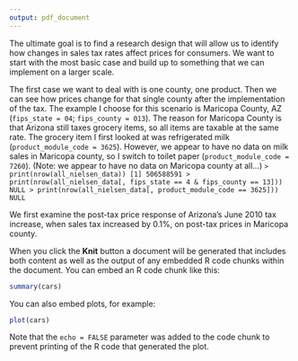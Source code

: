 ```yaml
---
output: pdf_document
---
```


The ultimate goal is to find a research design that will allow us to identify how changes in sales tax rates affect prices for consumers. We want to start with the most basic case and build up to something that we can implement on a larger scale.

The first case we want to deal with is one county, one product. Then we can see how prices change for that single county
after the implementation of the tax. The example I choose for this scenario is Maricopa County, AZ (`fips_state = 04`; `fips_county = 013`). The reason for Maricopa County is that Arizona still taxes grocery items, so all items are taxable at the same rate. The grocery item I first looked at was refrigerated milk (`product_module_code = 3625`). However, we appear to have no data on milk sales in
Maricopa county, so I switch to toilet paper (`product_module_code = 7260`). (Note: we appear to have no data on Maricopa county at all...)
`
> print(nrow(all_nielsen_data))
[1] 506588591
> print(nrow(all_nielsen_data[, fips_state == 4 & fips_county == 13]))
NULL
> print(nrow(all_nielsen_data[, product_module_code == 3625]))
NULL`

We first examine the post-tax price response of Arizona's June 2010 tax increase, when sales tax increased by 0.1%, on post-tax prices in Maricopa county.

When you click the **Knit** button a document will be generated that includes both content as well as the output of any embedded R code chunks within the document. You can embed an R code chunk like this:

```r
summary(cars)
```

You can also embed plots, for example:

```r
plot(cars)
```

Note that the `echo = FALSE` parameter was added to the code chunk to prevent printing of the R code that generated the plot.
